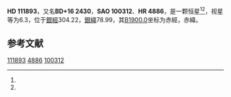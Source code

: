 {{Starbox begin
| name = HD 111893
}}
{{Starbox observe
| epoch = [[J2000.0|J2000.0]]
| constell = {{星座名待查}}<ref name=SIMBAD>{{cite web
 | url=http://simbad.u-strasbg.fr/simbad/sim-id?Ident=HR+4886
 | title =Pulsating variable Star
 | publisher=Centre de Données astronomiques de Strasbourg
 | work=SIMBAD
 | accessdate=2012-07-13}}</ref><ref name=DATA>{{cite web
 | url=http://vizier.u-strasbg.fr/viz-bin/VizieR-5?-out.add=.&-source=5050&-corr=PK=HR&-out.max=9999&HR=4886
 | title=VizieR Detailed Page
 | accessdate=2012-07-13
 | archive-date=2016-03-04
 | archive-url=https://web.archive.org/web/20160304233003/http://vizier.u-strasbg.fr/viz-bin/VizieR-5?-out.add=.&-source=5050&-corr=PK=HR&-out.max=9999&HR=4886
 | dead-url=no
 }}</ref>
| 星官 = 
| ra = {{RA|12|52|27.6}}<ref name=SIMBAD /><ref name=DATA />
| dec = {{DEC|+16|7|21}}<ref name=SIMBAD /><ref name=DATA />
| appmag_v = 6.3<ref name=SIMBAD /><ref name=DATA />
}}
{{Starbox character
| class = A7V<ref name=SIMBAD /><ref name=DATA />
| b-v = 0.16<ref name=SIMBAD /><ref name=DATA />
| u-b = 0.1<ref name=SIMBAD /><ref name=DATA />
| r-i = <ref name=SIMBAD /><ref name=DATA />
| variable = 
}}
{{Starbox astrometry
| radial_v = 0.1
| prop_mo_ra = -27
| parallax = 
| p_error = 
}}
{{Starbox catalog
| names =BD+16 2430，[[SAO星表|SAO]] 100312，[[HD星表|HD]] 111893，[[HR星表|HR]] 4886}}
{{Starbox reference |Simbad=HR+4886}}
{{Starbox end}}

'''HD 111893'''，又名'''BD+16 2430'''，'''SAO 100312'''、'''HR 4886'''，是一颗恒星<ref name=SIMBAD /><ref name=DATA />，视星等为6.3，位于[[銀道座標系|銀經]]304.22，[[銀道座標系|銀緯]]78.99，其[[B1900.0|B1900.0]]坐标为赤經{{RA|12|47|29}}，赤緯{{DEC|+16|78.99|0}}。

== 参考文献 ==
{{reflist}}

{{star-stub}}

[[Category:HD和HDE天體|111893]]
[[Category:HR天體|4886]]
[[Category:SAO天體|100312]]